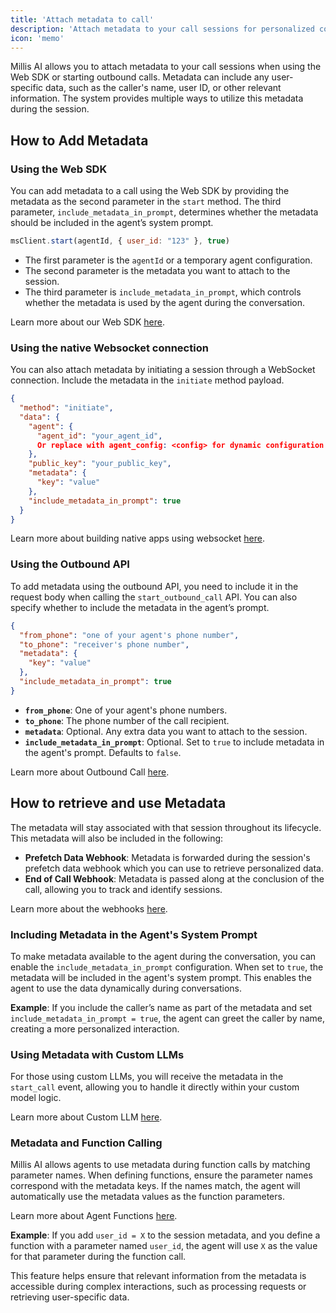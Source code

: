 ```yaml
---
title: 'Attach metadata to call'
description: 'Attach metadata to your call sessions for personalized conversations'
icon: 'memo'
---
```


Millis AI allows you to attach metadata to your call sessions when using the Web SDK or starting outbound calls. Metadata can include any user-specific data, such as the caller's name, user ID, or other relevant information. The system provides multiple ways to utilize this metadata during the session.

## How to Add Metadata

### Using the Web SDK

You can add metadata to a call using the Web SDK by providing the metadata as the second parameter in the `start` method. The third parameter, `include_metadata_in_prompt`, determines whether the metadata should be included in the agent’s system prompt.

```javascript
msClient.start(agentId, { user_id: "123" }, true)
```

- The first parameter is the `agentId` or a temporary agent configuration.
- The second parameter is the metadata you want to attach to the session.
- The third parameter is `include_metadata_in_prompt`, which controls whether the metadata is used by the agent during the conversation.

Learn more about our Web SDK [here](/integration/web-sdk).

### Using the native Websocket connection

You can also attach metadata by initiating a session through a WebSocket connection. Include the metadata in the `initiate` method payload.

```json
{
  "method": "initiate",
  "data": {
    "agent": {
      "agent_id": "your_agent_id",
      Or replace with agent_config: <config> for dynamic configuration
    },
    "public_key": "your_public_key",
    "metadata": {
      "key": "value"
    },
    "include_metadata_in_prompt": true
  }
}
```

Learn more about building native apps using websocket [here](/integration/native-apps-with-websocket).

### Using the Outbound API

To add metadata using the outbound API, you need to include it in the request body when calling the `start_outbound_call` API. You can also specify whether to include the metadata in the agent’s prompt.

```json
{
  "from_phone": "one of your agent's phone number",
  "to_phone": "receiver's phone number",
  "metadata": {
    "key": "value"
  },
  "include_metadata_in_prompt": true
}
```

- **`from_phone`**: One of your agent's phone numbers.
- **`to_phone`**: The phone number of the call recipient.
- **`metadata`**: Optional. Any extra data you want to attach to the session.
- **`include_metadata_in_prompt`**: Optional. Set to `true` to include metadata in the agent's prompt. Defaults to `false`.

Learn more about Outbound Call [here](/integration/outbound-call).

## How to retrieve and use Metadata

The metadata will stay associated with that session throughout its lifecycle. This metadata will also be included in the following:
- **Prefetch Data Webhook**: Metadata is forwarded during the session's prefetch data webhook which you can use to retrieve personalized data.
- **End of Call Webhook**: Metadata is passed along at the conclusion of the call, allowing you to track and identify sessions.

Learn more about the webhooks [here](/core-concepts/webhooks).

### Including Metadata in the Agent's System Prompt

To make metadata available to the agent during the conversation, you can enable the `include_metadata_in_prompt` configuration. When set to `true`, the metadata will be included in the agent's system prompt. This enables the agent to use the data dynamically during conversations.

**Example**:
If you include the caller’s name as part of the metadata and set `include_metadata_in_prompt = true`, the agent can greet the caller by name, creating a more personalized interaction.

### Using Metadata with Custom LLMs

For those using custom LLMs, you will receive the metadata in the `start_call` event, allowing you to handle it directly within your custom model logic.

Learn more about Custom LLM [here](/integration/custom-llm).

### Metadata and Function Calling

Millis AI allows agents to use metadata during function calls by matching parameter names. When defining functions, ensure the parameter names correspond with the metadata keys. If the names match, the agent will automatically use the metadata values as the function parameters.

Learn more about Agent Functions [here](/core-concepts/functions).

**Example**:
If you add `user_id = X` to the session metadata, and you define a function with a parameter named `user_id`, the agent will use `X` as the value for that parameter during the function call.

This feature helps ensure that relevant information from the metadata is accessible during complex interactions, such as processing requests or retrieving user-specific data.

